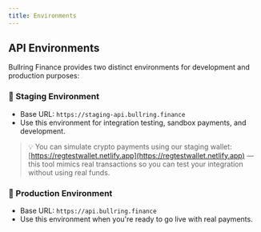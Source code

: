 ```yaml
---
title: Environments
---
```


## API Environments

Bullring Finance provides two distinct environments for development and production purposes:

### 🧪 Staging Environment
- Base URL: `https://staging-api.bullring.finance`
- Use this environment for integration testing, sandbox payments, and development.

> 💡 You can simulate crypto payments using our staging wallet:  
> [https://regtestwallet.netlify.app](https://regtestwallet.netlify.app) — this tool mimics real transactions so you can test your integration without using real funds.

### 🚀 Production Environment
- Base URL: `https://api.bullring.finance`
- Use this environment when you're ready to go live with real payments.


